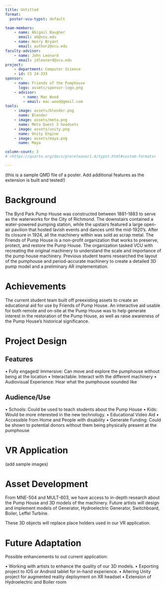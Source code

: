 ```yaml
---
title: Untitled
format:
  poster-vcu-typst: default

team-members:
    - name: Abigail Baugher
      email: ab@vcu.edu
    - name: Henry Bryant
      email: author2@vcu.edu
faculty-advisor:
    - name: John Leonard
      email: jdleonard@vcu.edu
project:
    - department: Computer Science
    - id: CS 24-333
sponsor:
    - name: Friends of the Pumphouse
      logo: assets/sponsor-logo.png
    - advisor:
        - name: Mac Wood
        - email: mac.wood@gmail.com
tools:
    - image: assets/blender.png
      name: Blender
    - image: assets/meta.png
      name: Meta Quest 3 headsets
    - image: assets/unity.png
      name: Unity Engine
    - image: assets/maya.png
      name: Maya

column-count: 3
# <https://quarto.org/docs/prerelease/1.4/typst.html#custom-formats>

---
```


(this is a sample QMD file of a poster. Add additional features as the extension is built and tested!)

# Background 

The Byrd Park Pump House was constructed between 1881-1883 to serve as the waterworks
for the City of Richmond. The downstairs contained a water-powered pumping station,
while the upstairs featured a large open-air pavilion that hosted lavish events and dances
until the mid-1920’s. After its closure in 1924, all the machinery within was sold as scrap metal.
The Friends of Pump House is a non-profit organization that works to preserve, protect, and
restore the Pump House. The organization tasked VCU with recreating the original
machinery to understand the scale and importance of the pump house machinery.
Previous student teams researched the layout of the pumphouse and period-accurate machinery
to create a detailed 3D pump model and a preliminary AR implementation.

# Achievements

The current student team built off preexisting assets to create an educational
aid for use by Friends of Pump House. An interactive aid usable for both remote
and on-site at the Pump House was to help generate interest in the restoration
of the Pump House, as well as raise awareness of the Pump House’s
historical significance.

# Project Design

## Features

• Fully engaged/ Immersive: Can move and explore the pumphouse without being at the location
• Interactable: Interact with the different machinery
• Audiovisual Experience: Hear what the pumphouse sounded like

## Audience/Use

• Schools: Could be used to teach students about the Pump House
• Kids: Would be more interested in the new technology.
• Educational Video Aid
• Accessible from Home and People with disability
• Generate Funding: Could be shown to potential donors without them being physically present at the pumphouse

# VR Application

(add sample images)

# Asset Development

From MNE-504 and MULT-603, we have access to in-depth research about the Pump House and 3D
models of the machinery. Future artists will design and implement models of Generator, Hydroelectric
Generator, Switchboard, Boiler, Leffel Turbine.

These 3D objects will replace place holders used in our VR application.

# Future Adaptation

Possible enhancements to out current application:

• Working with artists to enhance the quality of our 3D models.
• Exporting project to IOS or Android tablet for in-hand experience.
• Altering Unity project for augmented reality deployment on XR headset
• Extension of Hydroelectric and Boiler room

